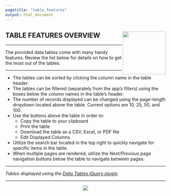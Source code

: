 ```yaml
---
pagetitle: "table_features"
output: html_document
---
```


## TABLE FEATURES OVERVIEW <img src='images/KPI-Tracking.png' align="right" height="135" /> {.tabset}

***

The provided data tables come with many handy features. Review the list below for 
details on how to get the most out of the tables.

***

+ The tables can be sorted by clicking the column name in the table header. 
+ The tables can be filtered (separately from the app’s filters) using the boxes 
below the column names in the table's header. 
+ The number of records displayed can be changed using the page-length dropdown 
located above the table. Current options are 10, 25, 50, and 100. 
+ Use the buttons above the table in order to: 
  - Copy the table to your clipboard 
  - Print the table 
  - Download the table as a CSV, Excel, or PDF file 
  - Edit Displayed Columns 
+ Utilize the search bar located in the top right to quickly navigate for specific 
items in the table. 
+ When multiple pages are rendered, utilize the *Next/Previous* page navigation 
buttons below the table to navigate between pages. 

***

*Tables displayed using the [Data Tables jQuery plugin](https://datatables.net/).*

***

<center>

![](images/datatables.png)

<center/>


